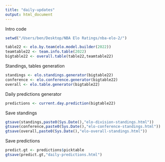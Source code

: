 ```yaml
---
title: "daily-updates"
output: html_document
---
```

Intro code
```r

setwd("/Users/ben/Desktop/NBA Elo Ratings/nba-elo-2/")

table22 <- elo.by.team(elo.model.builder(2022))
teamtable22 <- team.info.table(2022)
bigtable22 <- overall.table(table22,teamtable22)
```

Standings, tables generation
```r
standings <- elo.standings.generator(bigtable22)
conference <- elo.conference.generator(bigtable22) 
overall <- elo.table.generator(bigtable22)
```

Daily predictions generator
```r
predictions <- current.day.prediction(bigtable22)
```

Save standings
```r
gtsave(standings,paste0(Sys.Date(),"elo-division-standings.html"))
gtsave(conference,paste0(Sys.Date(),"elo-conference-standings.html"))
gtsave(overall,paste0(Sys.Date(),"elo-overall-standings.html"))
```

Save predictions
```r
predict.gt <- predictions$picktable
gtsave(predict.gt,"daily-predictions.html")
```

